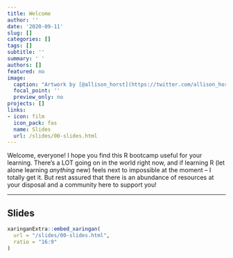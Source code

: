```yaml
---
title: Welcome
author: ''
date: '2020-09-11'
slug: []
categories: []
tags: []
subtitle: ''
summary: ' '
authors: []
featured: no
image:
  caption: "Artwork by [@allison_horst](https://twitter.com/allison_horst)"
  focal_point: ''
  preview_only: no
projects: []
links:
- icon: film
  icon_pack: fas
  name: Slides
  url: /slides/00-slides.html
---
```


Welcome, everyone! I hope you find this R bootcamp useful for your learning. There's a LOT going on in the world right now, and if learning R (let alone learning *anything* new) feels next to impossible at the moment -- I totally get it. But rest assured that there is an abundance of resources at your disposal and a community here to support you! 

***

## Slides 

```r
xaringanExtra::embed_xaringan(
  url = "/slides/00-slides.html",
  ratio = "16:9"
)
```

